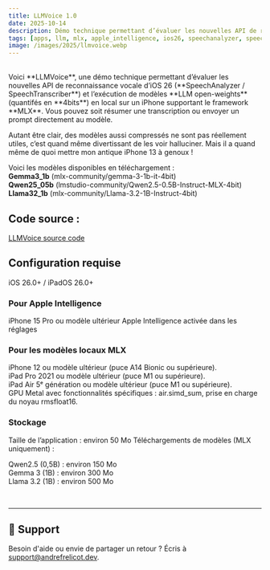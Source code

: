 ```yaml
---
title: LLMVoice 1.0
date: 2025-10-14
description: Démo technique permettant d’évaluer les nouvelles API de reconnaissance vocale d’iOS 26 (SpeechAnalyzer / SpeechTranscriber) et l’exécution de modèles LLM open-weight (quantifés en 4bits) en local sur un iPhone supportant le framework MLX.    
tags: [apps, llm, mlx, apple_intelligence, ios26, speechanalyzer, speechtranscriber, audio, voice, local, on_device, source_code]
image: /images/2025/llmvoice.webp
---
```


<ThemeImage
  lightSrc="/images/2025/llmvoice.webp"
  darkSrc="/images/2025/llmvoice.webp"
  alt="LLMVoice in action"
  width={800}
  height={600}
  priority={true}
/>


<br/>
Voici **LLMVoice**, une démo technique permettant d’évaluer les nouvelles API de reconnaissance vocale d’iOS 26 (**SpeechAnalyzer / SpeechTranscriber**) et l’exécution de modèles **LLM open-weights** (quantifés en **4bits**) en local sur un iPhone supportant le framework **MLX**. Vous pouvez soit résumer une transcription ou envoyer un prompt directement au modèle.

Autant être clair, des modèles aussi compressés ne sont pas réellement utiles, c’est quand même divertissant de les voir halluciner. Mais il a quand même de quoi mettre mon antique iPhone 13 à genoux !


Voici les modèles disponibles en téléchargement : <br/>
**Gemma3_1b** (mlx-community/gemma-3-1b-it-4bit) <br/>
**Qwen25_05b** (lmstudio-community/Qwen2.5-0.5B-Instruct-MLX-4bit) <br/>
**Llama32_1b** (mlx-community/Llama-3.2-1B-Instruct-4bit) <br/>

## Code source : 

[LLMVoice source code](https://github.com/AndreFrelicot/llmvoice)

## Configuration requise
iOS 26.0+ / iPadOS 26.0+
### Pour Apple Intelligence
iPhone 15 Pro ou modèle ultérieur
Apple Intelligence activée dans les réglages
### Pour les modèles locaux MLX 
iPhone 12 ou modèle ultérieur (puce A14 Bionic ou supérieure).<br/> 
iPad Pro 2021 ou modèle ultérieur (puce M1 ou supérieure).<br/>
iPad Air 5ᵉ génération ou modèle ultérieur (puce M1 ou supérieure). <br/>
GPU Metal avec fonctionnalités spécifiques : air.simd_sum, prise en charge du noyau rmsfloat16. <br/>

### Stockage
Taille de l’application : environ 50 Mo
Téléchargements de modèles (MLX uniquement) :

Qwen2.5 (0,5B) : environ 150 Mo<br/>
Gemma 3 (1B) : environ 300 Mo<br/>
Llama 3.2 (1B) : environ 500 Mo<br/>

<br/>
<AppStoreLink href="https://apps.apple.com/us/app/llmvoice/id6753925010" />

---
## 🛟 Support
Besoin d'aide ou envie de partager un retour ? Écris à [support@andrefrelicot.dev](mailto:support@andrefrelicot.dev).


